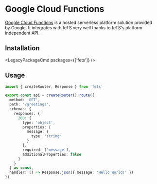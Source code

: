 # Google Cloud Functions

[Google Cloud Functions](https://cloud.google.com/functions/) is a hosted serverless platform
solution provided by Google. It integrates with feTS very well thanks to feTS's platform independent
API.

## Installation

<LegacyPackageCmd packages={['fets']} />

## Usage

```ts
import { createRouter, Response } from 'fets'

export const api = createRouter().route({
  method: 'GET',
  path: '/greetings',
  schemas: {
    responses: {
      200: {
        type: 'object',
        properties: {
          message: {
            type: 'string'
          }
        },
        required: ['message'],
        additionalProperties: false
      }
    }
  } as const,
  handler: () => Response.json({ message: 'Hello World!' })
})
```
